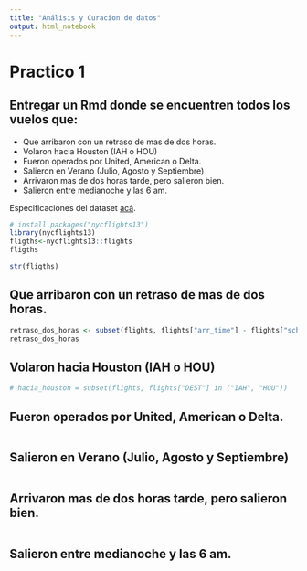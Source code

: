 ```yaml
---
title: "Análisis y Curacion de datos"
output: html_notebook
---
```


# Practico 1
## Entregar un Rmd donde se encuentren todos los vuelos que:
 - Que arribaron con un retraso de mas de dos horas.
 - Volaron hacia Houston (IAH o HOU)
 - Fueron operados por United, American o Delta.
 - Salieron en Verano (Julio, Agosto y Septiembre)
 - Arrivaron mas de dos horas tarde, pero salieron bien.
 - Salieron entre medianoche y las 6 am.
 
Especificaciones del dataset [acá](https://cran.r-project.org/web/packages/nycflights13/nycflights13.pdf).
```r
# install.packages("nycflights13")
library(nycflights13)
fligths<-nycflights13::flights
fligths
```

```r
str(fligths)
```

## Que arribaron con un retraso de mas de dos horas.
```r
retraso_dos_horas <- subset(flights, flights["arr_time"] - flights["sched_arr_time"] > 200)
retraso_dos_horas
```

## Volaron hacia Houston (IAH o HOU)

```r
# hacia_houston = subset(flights, flights["DEST"] in ("IAH", "HOU"))
```

## Fueron operados por United, American o Delta.

```r

```

## Salieron en Verano (Julio, Agosto y Septiembre)

```r

```

## Arrivaron mas de dos horas tarde, pero salieron bien.
```r

```

## Salieron entre medianoche y las 6 am.
```r

```

